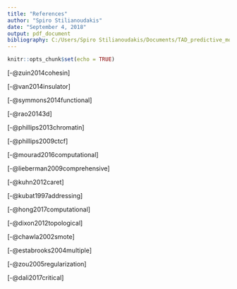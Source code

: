 ```yaml
---
title: "References"
author: "Spiro Stilianoudakis"
date: "September 4, 2018"
output: pdf_document
bibliography: C:/Users/Spiro Stilianoudakis/Documents/TAD_predictive_modeling/Manuscript/References
---
```


```r
knitr::opts_chunk$set(echo = TRUE)
```

[-@zuin2014cohesin]

[-@van2014insulator]

[-@symmons2014functional]

[-@rao20143d]

[-@phillips2013chromatin]

[-@phillips2009ctcf]

[-@mourad2016computational]

[-@lieberman2009comprehensive]

[-@kuhn2012caret]

[-@kubat1997addressing]

[-@hong2017computational]

[-@dixon2012topological]

[-@chawla2002smote]

[-@estabrooks2004multiple]

[-@zou2005regularization]

[-@dali2017critical]